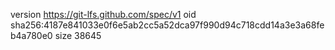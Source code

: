version https://git-lfs.github.com/spec/v1
oid sha256:4187e841033e0f6e5ab2cc5a52dca97f990d94c718cdd14a3e3a68feb4a780e0
size 38645
